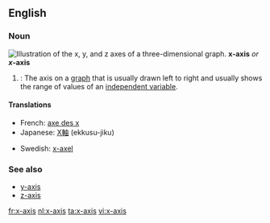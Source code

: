 ==English==
===Noun===
[[Image:Coord planes color.svg|thumb|right|Illustration of the ''x'', ''y'', and ''z'' axes of a three-dimensional graph.]]
'''x-axis''' ''or'' '''''x''-axis'''

#{{alggeom}}: The axis on a [[graph]] that is usually drawn left to right and usually shows the range of values of an [[independent variable]].

====Translations====
{{top}}
*French: [[axe des x]] {{m}}
*Japanese: [[X軸]] (ekkusu-jiku)
{{mid}}
*Swedish: [[x-axel]] {{c}}
{{bottom}}

===See also===
*[[y-axis]]
*[[z-axis]]

[[fr:x-axis]]
[[nl:x-axis]]
[[ta:x-axis]]
[[vi:x-axis]]